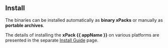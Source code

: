 ## Install

The binaries can be installed automatically as **binary xPacks** or manually as
**portable archives**.

The details of installing the **xPack {{ appName }}** on various platforms are
presented in the separate
[Install Guide](/docs/install/) page.

